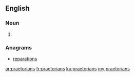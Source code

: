 ==English==

===Noun===
{{head|en}}

# {{plural of|praetorian}}

===Anagrams===
* [[reparations#English|reparations]]

[[ar:praetorians]]
[[fr:praetorians]]
[[ku:praetorians]]
[[my:praetorians]]